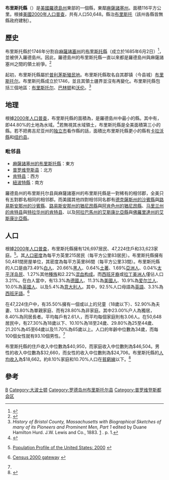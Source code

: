{{Otheruses|布里斯托縣|subject=美國羅德島州的一個縣|other=同名的縣}}
{{Infobox U.S. County|
 county  = 布里斯托縣|
 state = 羅得島州 |
 en county  = Bristol County|
 en state = Rhode Island |
 seal = |
 map size = 150 |
 founded = 1747年|
 seat = [[布里斯托尔_(罗得岛州)|布里斯托尔]]|
 area = 45 [[平方英里|mi²]]（117 [[平方千米|km²]]） |
 area land = 25 mi²（65 km²） |
 area water = 20 mi²（52 km²） |
 area percentage = 44.80% |
 census yr = 2000 |
 pop = 50648 |
 density =792|
 web =  |
|}}
'''布里斯托縣'''（{{lang-en|Bristol County}}）是[[美國|美國]][[羅德島州|羅德島州]]東部的一個縣，東鄰[[麻薩諸塞州|麻薩諸塞州]]。面積116平方公里。根據[[美國2000年人口普查|美國2000年人口普查]]，共有人口50,648。縣治[[布里斯托_(羅德島州)|布里斯托]]（該州各縣皆無縣政府建制）。

==歷史==
布里斯托縣於1746年分割自[[麻薩諸塞州|麻薩諸塞州]]的[[布里斯托縣_(麻薩諸塞州)|布里斯托縣]]（成立於1685年6月2日）<ref>{{Cite web |url=http://www.rootsweb.ancestry.com/~mabristo/mabristo.htm |title=Bristol County, Massachusetts, USA |accessdate=2012-12-26 |archive-date=2013-01-15 |archive-url=https://web.archive.org/web/20130115103654/http://www.rootsweb.ancestry.com/~mabristo/mabristo.htm |dead-url=no }}</ref>，並被併入羅德島州。因此，羅德島州的布里斯托縣一直以來都是羅德島州與麻薩諸塞州之間的領土紛爭。<ref>{{cite web | title = The Border is Where? Part II | work = The Rhode Islander: A depository of opinion, information, and pictures of the Ocean State | publisher = blogspot.com | year = 2007 | url = http://oceanstater.blogspot.com/2007/02/border-is-where-part-ii.html | accessdate = 2007-04-03 | archive-date = 2012-08-26 | archive-url = https://www.webcitation.org/6ACiC1r4N?url=http://oceanstater.blogspot.com/2007/02/border-is-where-part-ii.html | dead-url = no }}</ref> 

起初，布里斯托縣屬於[[普利茅斯殖民地|普利茅斯殖民地]]。布里斯托縣取名自其郡镇（今县城）[[布里斯托尔_(罗得岛州)|布里斯托尔]]。布里斯托縣成立於1746，並且其領土疆界並沒有再變化。布里斯托縣包括三個地區：[[布里斯托尔_(罗得岛州)|布里斯托尔]]、[[巴林顿_(罗得岛州)|巴林顿]]和[[沃伦_(罗得岛州)|沃伦]]。<ref name="hurd">''History of Bristol County, Massachusetts with Biographical Sketches of many of its Pioneers and Prominent Men, Part 1'' edited by Duane Hamilton Hurd. J.W. Lewis and Co., 1883.  [http://books.google.com/books?id=uauYBOCKCS0C&source=gbs_navlinks_s] {{Wayback|url=http://books.google.com/books?id=uauYBOCKCS0C&source=gbs_navlinks_s |date=20140326222820 }}.  p. 1.</ref>

==地理==
根據[[美國2000年人口普查|2000年人口普查]]，布里斯托縣的面積為{{convert|45|sqmi|1}}，是羅德島州中最小的縣。其中有{{convert|20|sqmi|1}}，即44.80%的土地為水域。<ref>{{cite web
  |url=http://www.census.gov/tiger/tms/gazetteer/county2k.txt
  |title=Census 2000 U.S. Gazetteer Files: Counties
  |publisher=United States Census
  |accessdate=2011-02-13
  |archive-url=https://www.webcitation.org/68EB8WXmf?url=http://www.census.gov/tiger/tms/gazetteer/county2k.txt
  |archive-date=2012-06-06
  |dead-url=yes
  }}</ref>若無視其水域領土，布里斯托縣是全美面積第三小的縣。若不把弗吉尼亚州的[[独立市_(美国)|独立市]]看作縣的話，面積比布里斯托縣更小的縣有[[卡拉沃县|卡拉沃縣]]和[[曼哈頓|纽约县]]。

===毗邻县===
*[[布里斯托縣_(麻薩諸塞州)|麻薩諸塞州的布里斯托縣]]：東方
*[[普罗维登斯县|普罗维登斯县]]：北方
*[[肯特县_(罗得岛州)|肯特县]]：西方
*[[紐波特縣|紐波特縣]]：南方

羅德島州的布里斯托尔县與麻薩諸塞州的布里斯托縣是一對稀有的相邻郡，全美只有五對郡名相同的相邻郡。而美國其他四對相邻同名郡有[[沙賓縣_(德克薩斯州)|德克薩斯州的沙賓縣]]與[[沙賓縣_(路易斯安那州)|路易斯安那州的沙賓縣]]、[[猶尼昂縣_(路易斯安那州)|路易斯安那州的猶尼昂縣]]與[[猶尼昂縣_(阿肯色州)|阿肯色州的猶尼昂縣]]、[[肯特县_(马里兰州)|马里兰州的肯特县]]與[[肯特县_(特拉华州)|特拉华州的肯特县]]、以及[[艾斯康比亞縣_(阿拉巴馬州)|阿拉巴馬州的艾斯康比亞縣]]與[[艾斯康比亞縣_(佛羅里達州)|佛羅里達州的艾斯康比亞縣]]。

==人口==
{{USCensusPop
|1790= 18920
|1800= 19554
|1810= 20495
|1820= 20793
|1830= 19913
|1840= 19872
|1850= 22816
|1860= 27804
|1870= 29804
|1880= 32874
|1890= 32664
|1900= 32762
|1910= 32721
|1920= 31023
|1930= 31841
|1940= 34441
|1950= 37870
|1960= 65651
|1970= 81892
|1980= 98219
|1990= 110993
|2000= 126697
|2010= 162310
|estimate= 164834
|estyear= 2011
|footnote=<center>[http://www.census.gov/prod/www/abs/decennial/ U.S. Decennial Census]<br>[http://www.census.gov/popest/data/counties/totals/2011/tables/CO-EST2011-01-10.csv 2011 estimate]</center>
}}

根據[[2000年美國人口普查|2000年人口普查]]{{GR|2}}，布里斯托縣擁有126,697居民、47,224住戶和33,623家庭。<ref>{{en}}[http://www.census.gov/population/www/pop-profile/profile2000.html Population Profile of the United States: 2000] {{Wayback|url=http://www.census.gov/population/www/pop-profile/profile2000.html |date=20040113065424 }}</ref>。其[[人口密度|人口密度]]為每平方英里215居民（每平方公里83居民）。布里斯托縣擁有50,481間房屋单位，其密度為每平方英里86間（每平方公里33間）。布里斯托縣的人口是由73.49%[[歐裔美國人|白人]]、20.66%[[非裔美國人|黑人]]、0.64%[[美國土著|土著]]、1.69%[[亞裔美國人|亞洲人]]、0.04%[[太平洋岛民|太平洋岛民]]、1.27%其他[[種族|種族]]和2.22%[[混血|混血]][[种族构成|构成]]。而[[西班牙裔美国人|西班牙裔]]或[[拉丁美洲人|拉丁美洲人]]僅佔人口3.21%。在白人當中，有13.3%為[[德國人|德國人]]、11.3%為[[歐裔美國人|美國人]]、10.9%為[[爱尔兰人|爱尔兰人]]、10.0%為[[英國人|英國人]]、以及5.4%為[[意大利人|意大利人]]。其中，92.5%人口母語為[[英語|英語]]、3.3%為[[西班牙語|西班牙語]]。<ref>{{en}}[http://www.census.gov/main/www/cen2000.html Census 2000 gateway] {{Wayback|url=http://www.census.gov/main/www/cen2000.html |date=20190331194847 }}</ref>

在47,224住户中，有35.50%擁有一個或以上的兒童（18歲以下）、52.90%為夫妻、13.80%為單親家庭、而有28.80%為非家庭。其中23.00%户人為獨居，8.40%為同居長者。平均每戶有2.61人，而平均每個家庭則有3.06人。在50,648居民中，有27.30%為18歲以下、10.10%為18至24歲、29.80%為25至44歲、21.20%為45至64歲以及11.70%為65歲以上。人口的年齡中位數為34歲，而每100個女性就有93.10個男性。<ref name="Census"/>

布里斯托縣的住戶收入中位數為$40,950，而家庭收入中位數則為$46,504。男性的收入中位數為$32,660，而女性的收入中位數則為$24,706。布里斯托縣的[[人均收入|人均收入]]為$18,662。約8.10%家庭和10.70%人口在[[貧窮線|貧窮線]]以下。<ref name="Census">{{cite web|url=http://2010.census.gov/2010census/data/apportionment-pop-text.php |title=Resident Population Data: Population Change |date=2010-12-23 |publisher=[[United_States_Census_Bureau|United States Census Bureau]] |accessdate=2010-12-23 |archiveurl=https://web.archive.org/web/20101225031104/http://2010.census.gov/2010census/data/apportionment-pop-text.php |archivedate=2010-12-25 |deadurl=yes }}</ref>

==參考==
{{reflist}}

{{Rhode Island}}

{{Geographic Location
|中央= 羅德島州的布里斯托縣
|北 = [[普罗维登斯县|普罗维登斯县]]
|東 = [[布里斯托縣_(麻薩諸塞州)|麻薩諸塞州的布里斯托縣]]
|南 = [[紐波特縣|紐波特縣]]
|西 = [[肯特县_(罗得岛州)|肯特县]]
}}

[[Category:羅德島州行政區劃|B]]
[[Category:大波士顿|Category:大波士顿]]
[[Category:罗德岛州布里斯托尔县|Category:罗德岛州布里斯托尔县]]
[[Category:普罗维登斯都会区|Category:普罗维登斯都会区]]